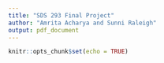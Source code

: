 ```yaml
---
title: "SDS 293 Final Project"
author: "Amrita Acharya and Sunni Raleigh" 
output: pdf_document
---
```


```r
knitr::opts_chunk$set(echo = TRUE)
```


